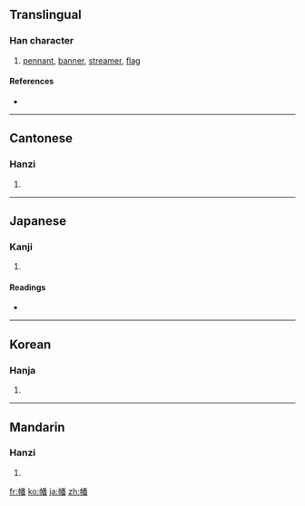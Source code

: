 ==Translingual==

===Han character===
{{Han char|rn=50|rad=巾|as=12|sn=15|four=4226<sub>9</sub>|canj=中月竹木田 (LBHDW)}}

# [[pennant]], [[banner]], [[streamer]], [[flag]]

====References====
* {{Han ref|kx=0336.260|dkj=09086|dj=0643.240|hdz=10754.140|uh=5E61|ud=24161|bh=BC6E|bd=48238}}

----

==Cantonese==

===Hanzi===
{{yue-hanzi|jyut=|y=faan1}}

# {{defn|Cantonese|sort=巾12}}

----

==Japanese==

===Kanji===
{{ja-kanji|grade=|rs=巾12}}

# {{defn|Japanese|sort=巾12}}

====Readings====
* {{ja-readings|on=[[はん]] (han), [[ほん]] (hon)|kun=[[はた]] (hata)}}

----

==Korean==

===Hanja===
{{ko-hanja|hangeul=번|rv=beon|mr=pŏn}}

# {{defn|Korean|sort=巾12}}

----

==Mandarin==

===Hanzi===
{{cmn-hanzi|pin=[[fān]] ([[fan1]])|wg=fan<sup>1</sup>}}

# {{defn|Mandarin|sort=巾12}}

[[fr:幡]]
[[ko:幡]]
[[ja:幡]]
[[zh:幡]]